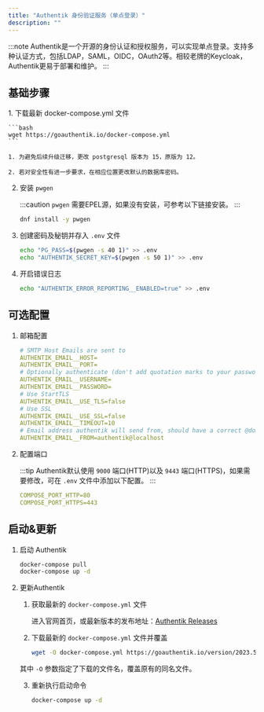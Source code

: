 ```yaml
---
title: "Authentik 身份验证服务（单点登录）"
description: ""
---
```



:::note
Authentik是一个开源的身份认证和授权服务，可以实现单点登录。支持多种认证方式，包括LDAP，SAML，OIDC，OAuth2等。相较老牌的Keycloak，Authentik更易于部署和维护。
:::

## 基础步骤

<Steps>
1. 下载最新 docker-compose.yml 文件

    ```bash
    wget https://goauthentik.io/docker-compose.yml
    ```

    1. 为避免后续升级迁移，更改 postgresql 版本为 15，原版为 12。

    2. 若对安全性有进一步要求，在相应位置更改默认的数据库密码。

2. 安装 `pwgen`

    :::caution
    `pwgen` 需要EPEL源，如果没有安装，可参考以下链接安装。
    :::

    ```bash
    dnf install -y pwgen
    ```

3. 创建密码及秘钥并存入 `.env` 文件

    ```bash
    echo "PG_PASS=$(pwgen -s 40 1)" >> .env
    echo "AUTHENTIK_SECRET_KEY=$(pwgen -s 50 1)" >> .env
    ```

4. 开启错误日志

    ```bash
    echo "AUTHENTIK_ERROR_REPORTING__ENABLED=true" >> .env
    ```
</Steps>

## 可选配置

<Steps>

1. 邮箱配置

    ```yaml
    # SMTP Host Emails are sent to
    AUTHENTIK_EMAIL__HOST=
    AUTHENTIK_EMAIL__PORT=
    # Optionally authenticate (don't add quotation marks to your password)
    AUTHENTIK_EMAIL__USERNAME=
    AUTHENTIK_EMAIL__PASSWORD=
    # Use StartTLS
    AUTHENTIK_EMAIL__USE_TLS=false
    # Use SSL
    AUTHENTIK_EMAIL__USE_SSL=false
    AUTHENTIK_EMAIL__TIMEOUT=10
    # Email address authentik will send from, should have a correct @domain
    AUTHENTIK_EMAIL__FROM=authentik@localhost
    ```

2. 配置端口

    :::tip
    Authentik默认使用 `9000` 端口(HTTP)以及 `9443` 端口(HTTPS)，如果需要修改，可在 `.env` 文件中添加以下配置。
    :::

    ```yaml
    COMPOSE_PORT_HTTP=80
    COMPOSE_PORT_HTTPS=443
    ```
</Steps>

## 启动&更新

1. 启动 Authentik

    ```bash
    docker-compose pull
    docker-compose up -d
    ```

2. 更新Authentik

    1. 获取最新的 `docker-compose.yml` 文件

        进入官网首页，或最新版本的发布地址：[Authentik Releases](https://goauthentik.io/docs/releases)

    2. 下载最新的 `docker-compose.yml` 文件并覆盖

        ```bash
        wget -O docker-compose.yml https://goauthentik.io/version/2023.5/docker-compose.yml
        ```

    其中 `-O` 参数指定了下载的文件名，覆盖原有的同名文件。

    3. 重新执行启动命令

        ```bash
        docker-compose up -d
        ```